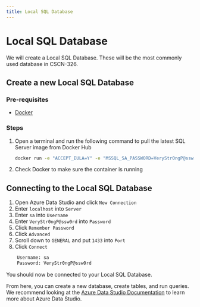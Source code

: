 ```yaml
---
title: Local SQL Database
---
```


# Local SQL Database

We will create a Local SQL Database. These will be the most commonly used database in CSCN-326.

## Create a new Local SQL Database

### Pre-requisites
- [Docker](https://www.docker.com/products/docker-desktop)

### Steps

1. Open a terminal and run the following command to pull the latest SQL Server image from Docker Hub
    ```bash
    docker run -e "ACCEPT_EULA=Y" -e "MSSQL_SA_PASSWORD=VeryStr0ngP@ssw0rd" -p 1433:1433 --name sql --hostname sql --platform linux/amd64 -d mcr.microsoft.com/mssql/server:2022-latest
    ```
2. Check Docker to make sure the container is running

## Connecting to the Local SQL Database

1. Open Azure Data Studio and click `New Connection`
2. Enter `localhost` into `Server`
3. Enter `sa` into `Username`
4. Enter `VeryStr0ngP@ssw0rd` into `Password`
5. Click `Remember Password`
6. Click `Advanced`
7. Scroll down to `GENERAL` and put `1433` into `Port`
8. Click `Connect`

```bash
    Username: sa
    Password: VeryStr0ngP@ssw0rd
```

You should now be connected to your Local SQL Database.

From here, you can create a new database, create tables, and run queries. We recommend looking at the [Azure Data Studio Documentation](https://learn.microsoft.com/en-us/azure-data-studio/what-is-azure-data-studio?view=sql-server-ver15) to learn more about Azure Data Studio.
